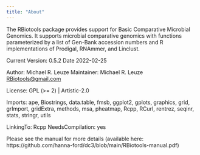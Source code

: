 ```yaml
---
title: "About"
---
```


The RBiotools package provides support for Basic Comparative Microbial Genomics. It supports microbial comparative genomics with functions parameterized by a list of Gen-Bank accession numbers and R implementations of Prodigal, RNAmmer, and Linclust.

Current Version: 0.5.2
Date 2022-02-25

Author:       Michael R. Leuze
Maintainer:   Michael R. Leuze <RBiotools@gmail.com>

License:    GPL (>= 2) | Artistic-2.0

Imports:    ape, Biostrings, data.table, fmsb, ggplot2, gplots, graphics, grid, grImport, gridExtra, methods, msa, pheatmap, Rcpp, RCurl, rentrez, seqinr, stats, stringr, utils

LinkingTo:    Rcpp
NeedsCompilation: yes

Please see the manual for more details (available here: https://github.com/hanna-ford/dc3/blob/main/RBiotools-manual.pdf)
